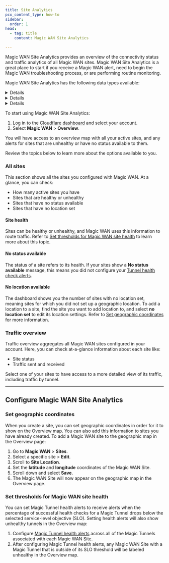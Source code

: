 ```yaml
---
title: Site Analytics
pcx_content_type: how-to
sidebar:
  order: 1
head:
  - tag: title
    content: Magic WAN Site Analytics

---
```



Magic WAN Site Analytics provides an overview of the connectivity status and traffic analytics of all Magic WAN sites. Magic WAN Site Analytics is a great place to start if you receive a Magic WAN alert, need to begin the Magic WAN troubleshooting process, or are performing routine monitoring.

Magic WAN Site Analytics has the following data types available:

<Details header="Geographic map summary">
	- [Aggregate Magic WAN site health](#site-health)
	- [Magic WAN availability status for sites](#no-status-available)
	- [Magic WAN site geographic location](#no-location-available)
</Details>

<Details header="Magic WAN site data table">
	- Site Name
	- Site Health
	- Site Tunnel Names
	- Site Tunnel Statuses
	- Site Traffic Sent
	- Site Traffic Received
</Details>

<Details header="Magic WAN site data">
	- Traffic Sent by Tunnel
	- Traffic Received by Tunnel
</Details>

To start using Magic WAN Site Analytics:

1. Log in to the [Cloudflare dashboard](https://dash.cloudflare.com/) and select your account.
2. Select **Magic WAN** > **Overview**.

You will have access to an overview map with all your active sites, and any alerts for sites that are unhealthy or have no status available to them.

Review the topics below to learn more about the options available to you.

### All sites

This section shows all the sites you configured with Magic WAN. At a glance, you can check:

- How many active sites you have
- Sites that are healthy or unhealthy
- Sites that have no status available
- Sites that have no location set

#### Site health

Sites can be healthy or unhealthy, and Magic WAN uses this information to route traffic. Refer to [Set thresholds for Magic WAN site health](#set-thresholds-for-magic-wan-site-health) to learn more about this topic.

#### No status available

The status of a site refers to its health. If your sites show a **No status available** message, this means you did not configure your [Tunnel health check alerts](/magic-wan/configuration/common-settings/configure-magic-tunnel-alerts/).

#### No location available

The dashboard shows you the number of sites with no location set, meaning sites for which you did not set up a geographic location. To add a location to a site, find the site you want to add location to, and select **no location set** to edit its location settings. Refer to [Set geographic coordinates](#set-geographic-coordinates) for more information.


### Traffic overview

Traffic overview aggregates all Magic WAN sites configured in your account. Here, you can check at-a-glance information about each site like:

- Site status
- Traffic sent and received

Select one of your sites to have access to a more detailed view of its traffic, including traffic by tunnel.

---

## Configure Magic WAN Site Analytics

### Set geographic coordinates

When you create a site, you can set geographic coordinates in order for it to show on the Overview map. You can also add this information to sites you have already created. To add a Magic WAN site to the geographic map in the Overview page:

1. Go to **Magic WAN** > **Sites**.
2. Select a specific site > **Edit**.
3. Scroll to **Site Location**.
4. Set the **latitude** and **longitude** coordinates of the Magic WAN Site.
5. Scroll down and select **Save**.
6. The Magic WAN Site will now appear on the geographic map in the Overview page.

### Set thresholds for Magic WAN site health

You can set Magic Tunnel health alerts to receive alerts when the percentage of successful health checks for a Magic Tunnel drops below the selected service-level objective (SLO). Setting health alerts will also show unhealthy tunnels in the Overview map:

1. Configure [Magic Tunnel health alerts](/magic-wan/configuration/common-settings/configure-magic-tunnel-alerts/) across all of the Magic Tunnels associated with each Magic WAN Site.
2. After configuring Magic Tunnel health alerts, any Magic WAN Site with a Magic Tunnel that is outside of its SLO threshold will be labeled unhealthy in the Overview map.

